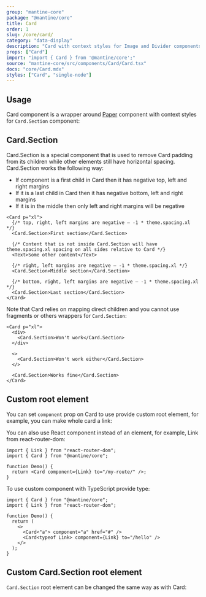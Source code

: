 ```yaml
---
group: "mantine-core"
package: "@mantine/core"
title: Card
order: 1
slug: /core/card/
category: "data-display"
description: "Card with context styles for Image and Divider components"
props: ["Card"]
import: "import { Card } from '@mantine/core';"
source: "mantine-core/src/components/Card/Card.tsx"
docs: "core/Card.mdx"
styles: ["Card", "single-node"]
---
```



## Usage

Card component is a wrapper around [Paper](/core/paper/) component with context styles for `Card.Section` component:

<Demo data={CardDemos.usage} />

## Card.Section

Card.Section is a special component that is used to remove Card padding from its children while other elements still have horizontal spacing.
Card.Section works the following way:

- If component is a first child in Card then it has negative top, left and right margins
- If it is a last child in Card then it has negative bottom, left and right margins
- If it is in the middle then only left and right margins will be negative

```tsx
<Card p="xl">
  {/* top, right, left margins are negative – -1 * theme.spacing.xl */}
  <Card.Section>First section</Card.Section>

  {/* Content that is not inside Card.Section will have theme.spacing.xl spacing on all sides relative to Card */}
  <Text>Some other content</Text>

  {/* right, left margins are negative – -1 * theme.spacing.xl */}
  <Card.Section>Middle section</Card.Section>

  {/* bottom, right, left margins are negative – -1 * theme.spacing.xl */}
  <Card.Section>Last section</Card.Section>
</Card>
```

Note that Card relies on mapping direct children and you cannot use fragments or others wrappers for `Card.Section`:

```tsx
<Card p="xl">
  <div>
    <Card.Section>Won't work</Card.Section>
  </div>

  <>
    <Card.Section>Won't work either</Card.Section>
  </>

  <Card.Section>Works fine</Card.Section>
</Card>
```

## Custom root element

You can set `component` prop on Card to use provide custom root element,
for example, you can make whole card a link:

<Demo data={CardDemos.link} />

You can also use React component instead of an element, for example, Link from react-router-dom:

```tsx
import { Link } from "react-router-dom";
import { Card } from "@mantine/core";

function Demo() {
  return <Card component={Link} to="/my-route/" />;
}
```

To use custom component with TypeScript provide type:

```tsx
import { Card } from "@mantine/core";
import { Link } from "react-router-dom";

function Demo() {
  return (
    <>
      <Card<"a"> component="a" href="#" />
      <Card<typeof Link> component={Link} to="/hello" />
    </>
  );
}
```

## Custom Card.Section root element

`Card.Section` root element can be changed the same way as with Card:

<Demo data={CardDemos.linkSection} />
